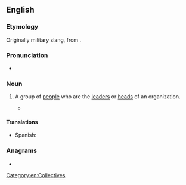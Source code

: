 ==English==

===Etymology===
Originally military slang, from {{m|en|brass|[the] brass|id=officers|gloss=high-ranking officers}}.

===Pronunciation===
* {{audio|en|En-au-top brass.ogg|Audio (AU)}}

===Noun===
{{en-noun|-|es}}

# {{lb|en|collective|colloquial}} A group of [[people]] who are the [[leader]]s or [[head]]s of an organization.
#: {{syn|en|governance|governing body|organisation|administration|establishment}}
#* {{quote-journal
|en
|year=1872
|author=New Zealand Parliament, House of Representatives
|title=Parliamentary debates
|journal=57
|volume=1-6
|page=649
|passage=The '''top brass''' of the army are up to various types of mischief and they do not want the public or even Members of Parliament to know about them.}}

====Translations====
{{trans-top|group of people who are the leaders}}
{{trans-mid}}
* Spanish: {{t|es|plana mayor|f}}
{{trans-bottom}}

===Anagrams===
* {{anagrams|en|a=aboprsst|barposts}}

[[Category:en:Collectives]]